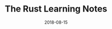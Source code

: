 ---
title: 'The Rust Learning Notes'
date: '2018-08-15'
tags: ['rust']
draft: false
summary: 'Learning the Rust and put some notes here for furture reference'
---